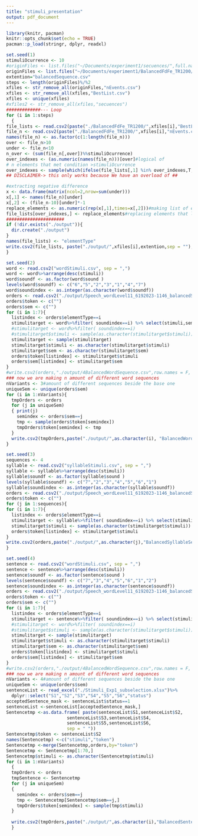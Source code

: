 ```yaml
---
title: "stimuli_presentation"
output: pdf_document
---
```


```r
library(knitr, pacman)
knitr::opts_chunk$set(echo = TRUE)
pacman::p_load(stringr, dplyr, readxl)
```

```r
set.seed(1)
stimuliOcurrence <- 10
#originFiles <- list.files("~/Documents/experiment1/secuences/",full.names = F)
originFiles <- list.files("~/Documents/experiment1/BalancedFdFe_TR1200/",pattern ="Speech_wordLevel11_*",full.names = F)
extention="balancedSequence.csv"
steps <- length(originFiles)%/%2
xfiles <- str_remove_all(originFiles,"nEvents.csv")
xfiles <- str_remove_all(xfiles,"BestList.csv")
xfiles <- unique(xfiles)
#xfiles2 <- str_remove_all(xfiles,"secuences")
#############--- Loop
for (i in 1:steps)
  {
file_lists <- read.csv2(paste("./BalancedFdFe_TR1200/",xfiles[i],"BestList.csv",sep="") , header = F, sep = ",")+1
file_n <- read.csv2(paste("./BalancedFdFe_TR1200/",xfiles[i],"nEvents.csv",sep=""), header = F, sep = ",")
names(file_n) <- as.factor(c(1:length(file_n)))
over <- file_n>10
under <- file_n<10
n_over <- (sum(file_n[,over])%%stimuliOcurrence)
over_indexes <- (as.numeric(names(file_n)))[over]#logical of
# n elements that met condition >stimuliOcurrence
over_indexes <- sample(which(ifelse(file_lists[,1] %in% over_indexes,T,F)),as.numeric(n_over))# indentify indexes, make a sample of the aforementioned and extract a sample of them of equal length as the amount of elements that are more than expected
## DISCLAIMER-> this only works because We have an overload of ##      0s, if not, it will fail. Esto debería de ser otro for

#extracting negative difference
x <- data.frame(matrix(ncol=2,nrow=sum(under)))
x[,1] <- names(file_n)[under]
x[,2] <- (file_n-10)[under]*-1
replace_elements <- as.numeric(rep(x[,1],times=x[,2]))#making list of elements to change
file_lists[over_indexes,] <- replace_elements#replacing elements that lack n representations in file_list
######################
if (!dir.exists("./output")){
  dir.create("./output")
}
names(file_lists) <- "elementType"
write.csv2(file_lists, paste("./output/",xfiles[i],extention,sep = ""),row.names = F)
}

```

```r
set.seed(2)
word <- read.csv2("wordStimuli.csv", sep = ",")
word <- word%>%arrange(desc(stimuli)) 
word$soundf <- as.factor(word$sound )
levels(word$soundf) <- c("6","5","2","3","1","4","7")
word$soundindex <- as.integer(as.character(word$soundf))
orders <- read.csv2("./output/Speech_wordLevel11_6192023-1146_balancedSequence.csv")
orders$token <- c("")
orders$sem <- c("")
for (i in 1:7){
  listindex <- orders$elementType==i
  stimulitarget <- word%>%filter( soundindex==i) %>% select(stimuli,sem)
  #stimulitarget <- word%>%filter( soundindex==i) 
  #stimulitarget$stimuli <- sample(as.character(stimulitarget$stimuli))
  stimulitarget <- sample(stimulitarget)
  stimulitarget$stimuli <- as.character(stimulitarget$stimuli)
  stimulitarget$sem <- as.character(stimulitarget$sem)
  orders$token[listindex] <- stimulitarget$stimuli
  orders$sem[listindex] <- stimulitarget$sem
}
#write.csv2(orders,"./output/4BalancedWordSequence.csv",row.names = F, sep = ",")
### now we are making n amount of different word sequences 
nVariants <- 3#amount of different sequences beside the base one
uniqueSem <- unique(orders$sem)
for (i in 1:nVariants){
  tmpOrders <- orders
  for (j in uniqueSem)
  { print(j)
    semindex <- orders$sem==j
    tmp <- sample(orders$token[semindex])
    tmpOrders$token[semindex] <- tmp
  }
  write.csv2(tmpOrders,paste("./output/",as.character(i), "BalancedWordSequence.csv",sep = ""),row.names = F, sep = ",")
}
```

```r
set.seed(3)
sequences <- 4
syllable <- read.csv2("syllableStimuli.csv", sep = ",")
syllable <- syllable%>%arrange(desc(stimuli)) 
syllable$soundf <- as.factor(syllable$sound )
levels(syllable$soundf) <- c("7","2","3","4","5","6","1")
syllable$soundindex <- as.integer(as.character(syllable$soundf))
orders <- read.csv2("./output/Speech_wordLevel11_6192023-1146_balancedSequence.csv")
orders$token <- c("")
for (j in 1:sequences){
for (i in 1:7){
  listindex <- orders$elementType==i
  stimulitarget <- syllable%>%filter( soundindex==i) %>% select(stimuli)
  stimulitarget$stimuli <- sample(as.character(stimulitarget$stimuli))
  orders$token[listindex] <- stimulitarget$stimuli
}
write.csv2(orders,paste("./output/",as.character(j),"BalancedSyllableSequence.csv",sep = ","),row.names = F)
}
```



```r

set.seed(4)
sentence <- read.csv2("wordStimuli.csv", sep = ",")
sentence <- sentence%>%arrange(desc(stimuli)) 
sentence$soundf <- as.factor(sentence$sound )
levels(sentence$soundf) <- c("7","3","4","5","6","1","2")
sentence$soundindex <- as.integer(as.character(sentence$soundf))
orders <- read.csv2("./output/Speech_wordLevel11_6192023-1146_balancedSequence.csv")
orders$token <- c("")
orders$sem <- c("")
for (i in 1:7){
  listindex <- orders$elementType==i
  stimulitarget <- sentence%>%filter( soundindex==i) %>% select(stimuli,sem)
  #stimulitarget <- word%>%filter( soundindex==i) 
  #stimulitarget$stimuli <- sample(as.character(stimulitarget$stimuli))
  stimulitarget <- sample(stimulitarget)
  stimulitarget$stimuli <- as.character(stimulitarget$stimuli)
  stimulitarget$sem <- as.character(stimulitarget$sem)
  orders$token[listindex] <- stimulitarget$stimuli
  orders$sem[listindex] <- stimulitarget$sem
}
#write.csv2(orders,"./output/4BalancedWordSequence.csv",row.names = F, sep = ",")
### now we are making n amount of different word sequences 
nVariants <- 4#amount of different sequences beside the base one
uniqueSem <- unique(orders$sem)
sentenceList <- read_excel("./Stimuli_Exp1_subselection.xlsx")%>%
  dplyr::select("S1","S2","S3","S4","S5","S6","status")
acceptedSentence_mask <- sentenceList$status==1
sentenceList <-sentenceList[acceptedSentence_mask,]
Sentencetmp <-as.data.frame( paste(sentenceList$S1,sentenceList$S2,
                       sentenceList$S3,sentenceList$S4,
                       sentenceList$S5,sentenceList$S6,
                       sep = " "))
Sentencetmp$token <- sentenceList$S2
names(Sentencetmp) <-c("stimuli","token") 
Sentencetmp <-merge(Sentencetmp,orders,by="token") 
Sentencetmp <- Sentencetmp[1:70,]
Sentencetmp$stimuli <- as.character(Sentencetmp$stimuli)
for (i in 1:nVariants)
  {
  tmpOrders <- orders
  tmpSentence <- Sentencetmp
  for (j in uniqueSem)
  { 
    semindex <- orders$sem==j
    tmp <- Sentencetmp[Sentencetmp$sem==j,]
    tmpOrders$token[semindex] <- sample(tmp$stimuli)
  }
  
  write.csv2(tmpOrders,paste("./output/",as.character(i),"BalancedSentenceSequence.csv",sep = ""),row.names = F)
  }

```

